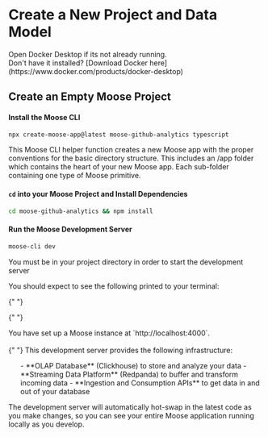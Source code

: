 
# Create a New Project and Data Model

<Callout type="warning" title="Run Docker">
  Open Docker Desktop if its not already running. <br /> Don't have it
  installed? [Download Docker
  here](https://www.docker.com/products/docker-desktop)
</Callout>

## Create an Empty Moose Project

#### Install the Moose CLI

```bash filename="Terminal" copy
npx create-moose-app@latest moose-github-analytics typescript
```

This Moose CLI helper function creates a new Moose app with the proper conventions for the basic directory structure. This includes an /app folder which contains the heart of your new Moose app. Each sub-folder containing one type of Moose primitive.

<FileTree>
  <FileTree.Folder open title="moose-github-analytics">
    <FileTree.Folder open title="app">
      <FileTree.Folder title="datamodels" />
      <FileTree.Folder title="functions" />
      <FileTree.Folder title="blocks" />
      <FileTree.Folder title="apis" />
    </FileTree.Folder>
  </FileTree.Folder>
</FileTree>

#### `cd` into your Moose Project and Install Dependencies

```bash filename="Terminal" copy
cd moose-github-analytics && npm install
```

#### Run the Moose Development Server

```bash filename="Terminal" copy
moose-cli dev
```

<Callout type="warning">
  You must be in your project directory in order to start the development server
</Callout>

You should expect to see the following printed to your terminal:

{" "}

<ZoomImg src="/moose-dev-terminal.png" />

{" "}

<Callout type="success">
  You have set up a Moose instance at `http://localhost:4000`. <br /> <br />{" "}
  This development server provides the following infrastructure:
  <ul>
    - **OLAP Database** (Clickhouse) to store and analyze your data -
    **Streaming Data Platform** (Redpanda) to buffer and transform incoming data
    - **Ingestion and Consumption APIs** to get data in and out of your database
  </ul>
</Callout>

<Callout type="info">
  The development server will automatically hot-swap in the latest code as you
  make changes, so you can see your entire Moose application running locally as
  you develop.
</Callout>
